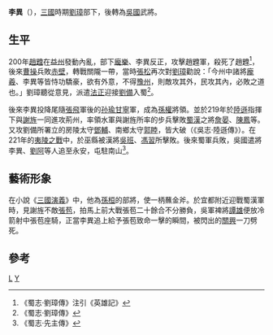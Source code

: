 '''李異'''（{{bd|？||？||catIdx=L李}}），[[三國|三國]]時期[[劉璋|劉璋]]部下，後轉為[[吳國|吳國]]武將。
==生平==
200年[[趙韙|趙韙]]在[[益州|益州]]發動內亂，部下[[龐樂|龐樂]]、李異反正，攻擊趙韙軍，殺死了趙韙<ref>《蜀志·劉璋傳》注引《英雄記》</ref>，後來[[曹操|曹操]]兵敗[[赤壁|赤壁]]，轉戰關隴一帶，當時[[張松|張松]]再次對[[劉璋|劉璋]]勸說：「今州中諸將[[龐羲|龐羲]]、李異等皆恃功驕豪，欲有外意，不得[[劉備|豫州]]，則敵攻其外，民攻其內，必敗之道也。」劉璋聽從意見，派遣[[法正|法正]]迎接[[劉備|劉備]]入蜀<ref>《蜀志·劉璋傳》</ref>。

後來李異投降尾隨[[張飛|張飛]]軍後的[[孙瑜_(三国)|孙瑜]][[甘寧|甘寧]]軍，成為[[孫權|孫權]]將領。並於219年於[[陸遜|陸遜]]指揮下與[[謝旌|謝旌]]一同進攻荊州，率領水軍與謝旌所率的步兵擊敗[[蜀漢|蜀漢]]之將[[詹晏|詹晏]]、[[陳鳳|陳鳳]]等。又攻劉備所署立的房陵太守[[鄧輔|鄧輔]]、南鄉太守[[郭睦|郭睦]]，皆大破（《吳志·陸遜傳》）。在221年的[[夷陵之戰|夷陵之戰]]中，於巫縣被漢將[[吳班|吳班]]、[[馮習|馮習]]所擊敗。後來蜀軍兵敗，吳國遣將李異、[[劉阿|劉阿]]等人追至永安，屯駐南山<ref>《蜀志·先主傳》</ref>。

==藝術形象==
在小說《[[三國演義|三國演義]]》中，他為[[孫桓|孫桓]]的部將，使一柄蘸金斧。於宜都附近迎戰蜀漢軍時，見謝旌不敵[[张苞_(蜀汉)|張苞]]，拍馬上前大戰張苞二十餘合不分勝負，吳軍裨將[[譚雄|譚雄]]便放冷箭射中張苞座騎，正當李異追上給予張苞致命一擊的瞬間，被閃出的[[關興|關興]]一刀劈死。
==參考==
{{reflist}}

[[Category:東吳軍事人物|L]]
[[Category:李姓|Y]]